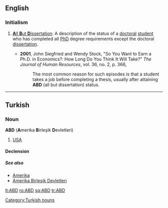 ==English==

===Initialism===
{{infl|en|initialism}}

# {{context|academics}} [[all but dissertation|'''A'''ll '''B'''ut '''D'''issertation]]: A description of the status of a [[doctoral]] [[student]] who has completed all [[PhD]] degree requirements except the doctoral [[dissertation]].
#*'''2001''', John Siegfried and Wendy Stock, "So You Want to Earn a Ph.D. in Economics?: How Long Do You Think It Will Take?" ''The Journal of Human Resources'', vol. 36, no. 2, p. 366,
#*:The most common reason for such episodes is that a student takes a job before completing a thesis, usually after attaining '''ABD''' (all but dissertation) status.

----

==Turkish==

===Noun===
'''ABD''' ('''A'''merika '''B'''irleşik '''D'''evletleri)

# [[USA]]

====Declension====
{{crh-latin-noun|'nin|'ye|'yi|'de|'den}}

=====See also=====
*[[Amerika]]
*[[Amerika Birleşik Devletleri]]

[[Category:Turkish nouns]]

[[lt:ABD]]
[[ro:ABD]]
[[sq:ABD]]
[[tr:ABD]]
